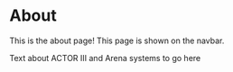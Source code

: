 # About

This is the about page! This page is shown on the navbar.

Text about ACTOR III and Arena systems to go here
